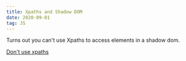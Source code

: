```yaml
---
title: Xpaths and Shadow DOM
date: 2020-09-01
tag: JS
---
```


Turns out you can't use Xpaths to access elements in a shadow dom.

[ Don't use xpaths ](https://stackoverflow.com/questions/49763626/can-xpath-expressions-access-shadow-root-elements)

